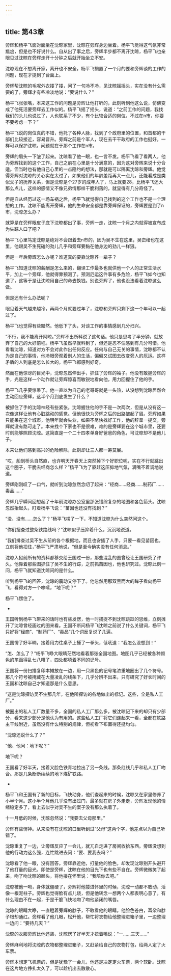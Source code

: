 ```yaml
---
---
---
```

title: 第43章
---



旁辉和杨平飞面对面坐在沈晾家里，沈晾在旁辉身边坐着。杨平飞觉得这气氛非常尴尬，但是也不好说什么。自从出了事之后，旁辉半步都不离开沈晾，杨平飞也亲眼见过沈晾在旁辉走开十分钟之后就开始坐立不安。

沈晾现在不想离开家，离开也不安全，杨平飞搁置了一个月的要和旁辉谈的工作的问题，现在才提到了台面上。

旁辉帮沈晾的毛呢外衣搂了搂，问了一句冷不冷，见沈晾摇摇头，实在没有什么需要的了，旁辉才有些冷淡地说：“要说什么？”

杨平飞张张嘴，本来这工作的问题是旁辉让他打听的，此刻听到他这么说，仿佛变成了他死活要旁辉去工作似的。杨平飞摇了摇头，说道：“之前工作的问题，我找我们的头儿也说过了，人也联系了不少，有个比较合适的岗位，不过在n市，你要不要考虑一下？”

杨平飞说的岗位真的不错，他托了各种人脉，找到了个政府里的位置，和首都的干部们比较接近，容易晋升。旁辉之前是个军人，现在去干干政府的工作也挺好，一样可以保护沈晾。问题就在于那个工作在n市。

旁辉的眉头一下皱了起来。沈晾看了他一眼，也一言不发。杨平飞看了看两人，他为旁辉找到的这个工作，自己之前在心里是十分满意的，因为这对旁辉来说十分合适。但当时也有他自己心里的一点隐约的想法，那就是可以隔离沈晾和旁辉。他觉得旁辉对沈晾的关心实在太过了，如果他们的年龄差距再大一点儿，还能看成是类似父子的抚养关系，但是沈晾是个27岁的成年人了，马上就要28，比杨平飞还大那么点儿，这样的感情又不像兄弟情那样干脆利落的，就显得有几分奇怪了。

但是自从经历过这一场车祸之后，杨平飞就觉得自己找到的这个工作也不是一个理想的工作。沈晾不能离开旁辉，他的生命安全都是靠旁辉保证的，旁辉要是到了n市，沈晾怎么办？

就算是在旁辉眼皮子底下沈晾都出了事，旁辉一走，沈晾一个月之内就得被宣布成为失踪人口了吧？

杨平飞心里笃定沈晾是绝对不会跟着去n市的，因为吴不生在这里，吴峦绪也在这里，他跟吴不生死磕的劲儿几乎和旁辉要黏在他身边的劲儿一样狠。

但是一年后旁辉怎么办呢？难道真的要靠沈晾养一辈子？

杨平飞知道沈晾的薪酬是怎么来的，翻译工作最多也就供他一个人的正常生活水平，加上一个旁辉，他就得靠预测了。预测厄运这件事有多危险，杨平飞如今也知道了，这等于是让沈晾用自己的命去换钱。别说旁辉了，他也没法看着沈晾这么做。

但是还有什么办法呢？

眼见着天气越来越冷，再两个月就要过年了，沈晾和旁辉只剩下这一个年可以一起过了。

杨平飞也觉得有些黯然。他低下了头，对谈工作的事情感到几分扫兴。

“不行，我不能离开阿晾。”旁辉不出所料说了这句话。他只是思考了半分钟，就放弃了自己的大好前程。杨平飞虽然早就料到了，但还是忍不住感到有几分可惜。他看看沈晾，知道对方不会对此作出任何反应。任何与自己无关的事情，沈晾都不认为是自己的事情，他冷眼旁观着别人的生活，偏偏又试图去改变旁人的厄运。这样矛盾的人到底是怎么长大的，杨平飞都感到好奇。

然而在他惊讶的目光中，沈晾忽然伸出手，抓住了旁辉的袖子。他没有敢握旁辉的手，光是这样一个动作就让旁辉惊喜而敏锐地看向他，用力回握住了他的手。

杨平飞几乎要惊呆了。他一直以为自己的老哥哥就是一头热，从没想到沈晾居然会主动回应旁辉，这半个月到底发生了什么？

被抓住了手的沈晾神经有些紧张。沈晾握住他的手不是一次两次，但是从没有这一次像这样让他有心脏跳动的感觉。但他很快为旁辉之后的出路皱起了眉。旁辉如果只能呆在这个城市，他明年就会失业，如果不尽快找好工作，他的辞呈一提交，旁辉就没有路可走了。本来找个下家也不是很难，难的是旁辉要在这个城市里，还要时刻能够照顾沈晾。这简直是一个二十四孝单身好爸爸的角色，可沈晾却不是他儿子。

本来让他们感到高兴的危险解除，此刻却让三人都一筹莫展。

“哎，船到桥头自然直，也许明天开春天上突然掉下个好职位呢，实在不行就跳出这个圈子，干脆去经商怎么样？”杨平飞为了驱赶这压抑地气氛，满嘴不着调地说道。

旁辉刚刚叹了一口气，就听到沈晾忽然念叨了起来：“经商……经商……制药厂……毒品……”

旁辉几乎瞬间回想起了十年前沈晾办公室里那张错综复杂的地图和各色箭头。沈晾忽然抬起头，盯着杨平飞说：“苗因也还没有找到？”

“没、没有……怎么了？”杨平飞楞了一下，不知道沈晾为什么突然问这个。

“你们搜查过整条铁路线吗？”沈晾似乎压抑着什么，沉沉地说道。

“我们排查过吴不生从前的各个根据地，而且也安插了人手，只要一看见苗因也，立刻将他扣住，”杨平飞严肃地说，“但是至今确实没有任何消息。”

沈晾入狱前所有的资料都移交给王国过一份，那些混乱的图曾经让王国研究了许久。他靠着那些图抓住了吴不生的行踪，之前抓苗因也，他也研究过。沈晾此刻一问，杨平飞就知道沈晾问的是什么。

听到杨平飞的回答，沈晾的震动又停下了。他忽然用那双黑而大的眸子看向杨平飞，看得对方一个哆嗦，“地下呢？”

杨平飞愣住了。

-

王国听到杨平飞带来的话时也有些发愣，他一时捕捉不到沈晾跳跃的思维，立刻摊开了沈晾曾经画过的图来看。王国不断问杨平飞沈晾之前说了什么关键词，杨平飞只好将“经商”、“制药厂”、“毒品”几个词反复说了几遍。

王国愣了好半晌，接着用力往桌子上捶了一拳头，低吼道：“我怎么没想到！”

“怎、怎么了？”杨平飞睁大眼睛茫然地看着那张全国地图。地图几乎已经被各种颜色的笔画得乱七八糟了，四处都填着不同的记号。

王国将一份扫描复印本摊放在一边，用一只黑色的记号笔浓重地圈出了几个符号。那几个符号被掩藏在大量凌乱的线条下，几乎分辨不出来，只有研究了好长时间的王国和沈晾自己才知道那是什么意思。

“这是沈晾探访吴不生那几年，在他所探访的各地做出的标记。这些，全是私人工厂。”

被圈出的私人工厂数量不多，全国的私人工厂那么多，被沈晾记下来的却只有少部分，看来这少部分是他认为有用的。这些私人工厂将它们连起来一看，全都在铁路主干线附近，虽然没有什么特别的规律，但初看下布置得还挺均匀。

“沈晾还说什么了？”

“他、他问：地下呢？”

地下呢？

王国看了好半天，接着又脸色铁青地拉出了另一条线。那条红线几乎和私人工厂吻合。那是几条断断续续的地下煤矿铁路。

-

杨平飞和王国有了新的目标，飞快动身，他们查起来的时候，沈晾又在家里修养了小半个月。这小半个月他几乎没有出过门，最多就在房子外走走，旁辉发现他的情绪稳定多了，看上去似乎对吴不生的案子没有那么执着了。

十一月低的时候，沈晾忽然说：“我要去父母那里。”

旁辉有些愣神。从来没有在沈晾的口里听到过“父母”这两个字，他差点以为自己听错了。

沈晾重复了一边，让旁辉反应了一会儿，就兀自走进了房间收拾东西。旁辉没想到他的行动力这么强，连忙跳进去问：“要、要我去吗？”

沈晾看了他一眼，没有回答。旁辉靠近他，打量他的脸色，却发现沈晾别开头避开了他打量的目光。即使是旁辉，沈晾在他的目光下也有些不自在。旁辉微微笑了起来，吻了吻沈晾的额头，将他搂在怀里说：“我陪你去吧。”

沈晾被他一吻，身体就僵硬了，旁辉将他搂进怀里的时候，沈晾一动都不敢动，活像一根泥柱子。旁辉也觉得脸有点儿烧，但是他转念一想两个人都表明心意了，有什么理由不在一起，于是干脆飞快地吻了吻他紧闭的嘴唇。

沈晾的眼睛大睁，一直瞪着旁辉的脖子，不敢看他的眼睛。他脸色苍白，耳朵和脖子根却通红。旁辉看了他几眼，松开他，帮忙将衣物给他整理进箱子里，一边整理一边问：“要待几天？”

沈晾的衣服旁辉比他还熟，沈晾愣了好半天才捂着嘴说：“一……三天……”

旁辉麻利地将沈晾的衣物都整理进箱子，又赶紧给自己的衣物打包，给两人定了火车票。

旁辉本想定飞机票的，但是犹豫了一会儿，他还是决定定火车票，两个软卧。沈晾在这片地方挣扎太久了，可以趁机出去散散心。